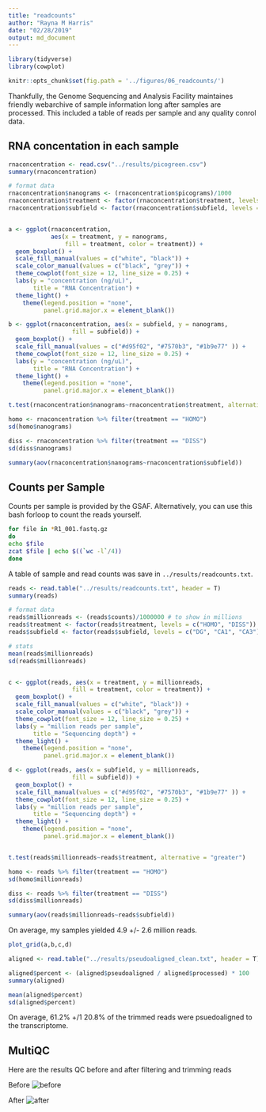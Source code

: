 ```yaml
---
title: "readcounts"
author: "Rayna M Harris"
date: "02/28/2019"
output: md_document
---
```


```r
library(tidyverse)
library(cowplot)

knitr::opts_chunk$set(fig.path = '../figures/06_readcounts/')
```

Thankfully, the Genome Sequencing and Analysis Facility maintaines friendly webarchive of sample information long after samples are processed. This included a table of reads per sample and any quality conrol data. 

## RNA concentation in each sample

```r
rnaconcentration <- read.csv("../results/picogreen.csv")
summary(rnaconcentration)

# format data
rnaconcentration$nanograms <- (rnaconcentration$picograms)/1000 
rnaconcentration$treatment <- factor(rnaconcentration$treatment, levels = c("HOMO", "DISS"))
rnaconcentration$subfield <- factor(rnaconcentration$subfield, levels = c("DG", "CA1", "CA3"))


a <- ggplot(rnaconcentration, 
            aes(x = treatment, y = nanograms, 
                fill = treatment, color = treatment)) + 
  geom_boxplot() +
  scale_fill_manual(values = c("white", "black")) +
  scale_color_manual(values = c("black", "grey")) +
  theme_cowplot(font_size = 12, line_size = 0.25) +
  labs(y = "concentration (ng/uL)",
       title = "RNA Concentration") +
  theme_light() +
    theme(legend.position = "none",
          panel.grid.major.x = element_blank()) 

b <- ggplot(rnaconcentration, aes(x = subfield, y = nanograms, 
                  fill = subfield)) + 
  geom_boxplot() +
  scale_fill_manual(values = c("#d95f02", "#7570b3", "#1b9e77" )) +
  theme_cowplot(font_size = 12, line_size = 0.25) +
  labs(y = "concentration (ng/uL)",
       title = "RNA Concentration") +
  theme_light() +
    theme(legend.position = "none",
          panel.grid.major.x = element_blank())

t.test(rnaconcentration$nanograms~rnaconcentration$treatment, alternative="greater")

homo <- rnaconcentration %>% filter(treatment == "HOMO") 
sd(homo$nanograms)

diss <- rnaconcentration %>% filter(treatment == "DISS") 
sd(diss$nanograms)

summary(aov(rnaconcentration$nanograms~rnaconcentration$subfield))

```

## Counts per Sample

Counts per sample is provided by the GSAF. Alternatively, you can use this bash forloop to count the reads yourself. 

~~~{.bash}
for file in *R1_001.fastq.gz
do
echo $file
zcat $file | echo $((`wc -l`/4)) 
done 
~~~

A table of sample and read counts was save in `../results/readcounts.txt`.

```r
reads <- read.table("../results/readcounts.txt", header = T)
summary(reads)

# format data
reads$millionreads <- (reads$counts)/1000000 # to show in millions
reads$treatment <- factor(reads$treatment, levels = c("HOMO", "DISS"))
reads$subfield <- factor(reads$subfield, levels = c("DG", "CA1", "CA3"))

# stats
mean(reads$millionreads) 
sd(reads$millionreads)


c <- ggplot(reads, aes(x = treatment, y = millionreads, 
                  fill = treatment, color = treatment)) + 
  geom_boxplot() +
  scale_fill_manual(values = c("white", "black")) +
  scale_color_manual(values = c("black", "grey")) +
  theme_cowplot(font_size = 12, line_size = 0.25) +
  labs(y = "million reads per sample",
       title = "Sequencing depth") +
  theme_light() +
    theme(legend.position = "none",
          panel.grid.major.x = element_blank()) 

d <- ggplot(reads, aes(x = subfield, y = millionreads, 
                  fill = subfield)) + 
  geom_boxplot() +
  scale_fill_manual(values = c("#d95f02", "#7570b3", "#1b9e77" )) +
  theme_cowplot(font_size = 12, line_size = 0.25) +
  labs(y = "million reads per sample",
       title = "Sequencing depth") +
  theme_light() +
    theme(legend.position = "none",
          panel.grid.major.x = element_blank())


t.test(reads$millionreads~reads$treatment, alternative = "greater")

homo <- reads %>% filter(treatment == "HOMO") 
sd(homo$millionreads)

diss <- reads %>% filter(treatment == "DISS") 
sd(diss$millionreads)

summary(aov(reads$millionreads~reads$subfield))


```

On average, my samples yielded 4.9 +/- 2.6 million reads.




```r
plot_grid(a,b,c,d)
```



```r
aligned <- read.table("../results/pseudoaligned_clean.txt", header = T)

aligned$percent <- (aligned$pseudoaligned / aligned$processed) * 100
summary(aligned)

mean(aligned$percent)
sd(aligned$percent)
```

On average, 61.2% +/1 20.8% of the trimmed reads were psuedoaligned to the transcriptome.

## MultiQC

Here are the results QC before and after filtering and trimming reads

Before
![before](../figures/06_readcounts/before.png)

After
![after](../figures/06_readcounts/after.png)

